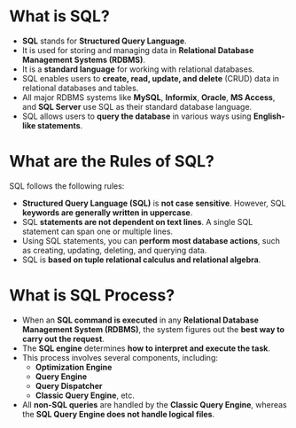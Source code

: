 # What is SQL?

- **SQL** stands for **Structured Query Language**.
- It is used for storing and managing data in **Relational Database Management Systems (RDBMS)**.
- It is a **standard language** for working with relational databases.
- SQL enables users to **create, read, update, and delete** (CRUD) data in relational databases and tables.
- All major RDBMS systems like **MySQL**, **Informix**, **Oracle**, **MS Access**, and **SQL Server** use SQL as their standard database language.
- SQL allows users to **query the database** in various ways using **English-like statements**.

# What are the Rules of SQL?

SQL follows the following rules:

- **Structured Query Language (SQL)** is **not case sensitive**. However, SQL **keywords are generally written in uppercase**.
- SQL **statements are not dependent on text lines**. A single SQL statement can span one or multiple lines.
- Using SQL statements, you can **perform most database actions**, such as creating, updating, deleting, and querying data.
- SQL is **based on tuple relational calculus and relational algebra**.

# What is SQL Process?

- When an **SQL command is executed** in any **Relational Database Management System (RDBMS)**, the system figures out the **best way to carry out the request**.
- The **SQL engine** determines **how to interpret and execute the task**.
- This process involves several components, including:
  - **Optimization Engine**
  - **Query Engine**
  - **Query Dispatcher**
  - **Classic Query Engine**, etc.
- All **non-SQL queries** are handled by the **Classic Query Engine**, whereas the **SQL Query Engine does not handle logical files**.
